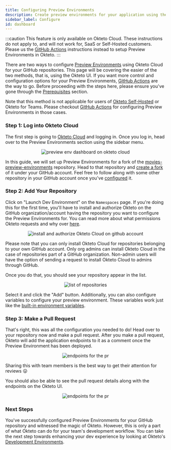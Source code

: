 ```yaml
---
title: Configuring Preview Environments
description: Create preview environments for your application using the Okteto UI
sidebar_label: Configure
id: dashboard
---
```



:::caution
This feature is only available on Okteto Cloud. These instructions do not apply to, and will not work for, SaaS or Self-Hosted customers. Please us the [GitHub Actions](/cloud/preview-environments/preview-environments-github/) instructions instead to setup Preview Environments in Okteto.
:::

There are two ways to configure [Preview Environments](cloud/preview-environments/overview.mdx) using Okteto Cloud for your GitHub repositories. This page will be covering the easier of the two methods, that is, using the Okteto UI. If you want more control and configuration options for your Preview Environments, [GitHub Actions](cloud/preview-environments/github.mdx) are the way to go. Before proceeding with the steps here, please ensure you've gone through the [Prerequisites](cloud/preview-environments/overview.mdx#prerequisites) section.

Note that this method is not applicable for users of [Okteto Self-Hosted](self-hosted.mdx) or Okteto for Teams. Please checkout [GitHub Actions](cloud/preview-environments/github.mdx) for configuring Preview Environments in those cases.

### Step 1: Log into Okteto Cloud

The first step is going to [Okteto Cloud](https://cloud.okteto.com/) and logging in. Once you log in, head over to the Preview Environments section using the sidebar menu.

<p align="center"><Image src="/docs/cloud/preview-environments/images/preview-env-dashboard.png" alt="preview env dashboard on okteto cloud" /></p>

In this guide, we will set up Preview Environments for a fork of the [movies-preview-environments](https://github.com/okteto/movies-preview-environments) repository. Head to that repository and [create a fork](https://docs.github.com/en/get-started/quickstart/fork-a-repo) of it under your GitHub account. Feel free to follow along with some other repository in your GitHub account once you've [configured](cloud/preview-environments/overview.mdx#prerequisites) it.

### Step 2: Add Your Repository

Click on "Launch Dev Environment" on the `Namespaces` page. If you're doing this for the first time, you'll have to install and authorize Okteto on the GitHub organization/account having the repository you want to configure the Preview Environments for. You can read more about what permissions Okteto requests and why over [here](cloud/permissions.mdx). 

<p align="center"><Image src="/docs/cloud/preview-environments/images/auth-okteto-cloud.png" alt="install and authorize Okteto Cloud on github account" /></p>

Please note that you can only install Okteto Cloud for repositories belonging to your own GitHub account. Only org admins can install Okteto Cloud in the case of repositories part of a GitHub organization. Non-admin users will have the option of sending a request to install Okteto Cloud to admins through GitHub.

Once you do that, you should see your repository appear in the list. 

<p align="center"><Image src="/docs/cloud/preview-environments/images/repo-list.png" alt="list of repositories" /></p>

Select it and click the "Add" button. Additionally, you can also configure variables to configure your preview environment. These variables work just like the [built-in environment variables](cloud/okteto-cli.mdx#built-in-environment-variables).

### Step 3: Make a Pull Request

That's right, this was all the configuration you needed to do! Head over to your repository now and make a pull request. After you make a pull request, Okteto will add the application endpoints to it as a comment once the Preview Environment has been deployed. 

<p align="center"><Image src="/docs/cloud/preview-environments/images/pr-endpoints.png" alt="endpoints for the pr" /></p>

Sharing this with team members is the best way to get their attention for reviews 😛

You should also be able to see the pull request details along with the endpoints on the Okteto UI.

<p align="center"><Image src="/docs/cloud/preview-environments/images/pr-in-dashboard.png" alt="endpoints for the pr" /></p>

### Next Steps

You've successfully configured Preview Environments for your GitHub repository and witnessed the magic of Okteto. However, this is only a part of what Okteto can do for your team's development workflow. You can take the next step towards enhancing your dev experience by looking at Okteto's [Development Environments](reference/development-environments.mdx).
